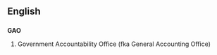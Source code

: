 ==English==
==={{initialism}}===
'''GAO'''

#Government Accountability Office (fka General Accounting Office)